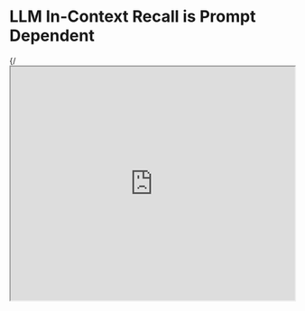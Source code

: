 # LLM In-Context Recall is Prompt Dependent


{/*<iframe width="100%"
  height="415px"
  src="https://www.youtube.com/embed/2cNO76lIZ4s?si=tbbdo-vnr56YQ077" allow="accelerometer; autoplay; clipboard-write; encrypted-media; gyroscope; picture-in-picture"
  allowFullScreen
  />*/}

This new [paper by Machlab and Battle (2024)](https://arxiv.org/abs/2404.08865) analyzes the in-context recall performance of different LLMs using several needle-in-a-haystack tests.

It shows that various LLMs recall facts at different lengths and placement depths. It finds that a model's recall performance is significantly affected by small changes in the prompt. 

!["Needle In the HayStack Performance"](../../img/research/haystack-performance.png)
*Source: [Machlab and Battle (2024)](https://arxiv.org/abs/2404.08865)*


In addition, the interplay between prompt content and training data can degrade the response quality.

The recall ability of a model can be improved with increasing size, enhancing the attention mechanism, trying different training strategies, and applying fine-tuning.

Important practical tip from the paper: "Continued evaluation will further inform the selection of LLMs for individual use cases, maximizing their impact and efficiency in real-world applications as the technology continues to evolve."

The takeaways from this paper are the importance of careful prompt design, establishing a continuous evaluation protocol, and testing different model enhancement strategies to improve recall and utility.
